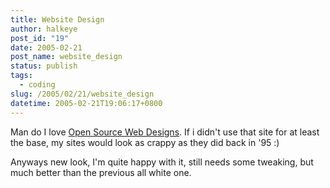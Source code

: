 ```yaml
---
title: Website Design
author: halkeye
post_id: "19"
date: 2005-02-21
post_name: website_design
status: publish
tags:
  - coding
slug: /2005/02/21/website_design
datetime: 2005-02-21T19:06:17+0800
---
```


Man do I love [Open Source Web Designs](https://oswd.org/). If i didn't use that site for at least the base, my sites would look as crappy as they did back in '95 :)

Anyways new look, I'm quite happy with it, still needs some tweaking, but much better than the previous all white one.
